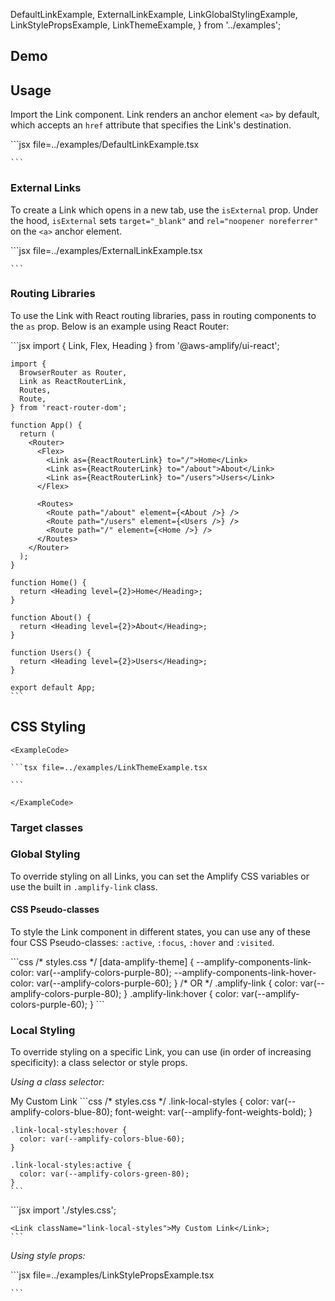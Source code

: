 
  DefaultLinkExample,
  ExternalLinkExample,
  LinkGlobalStylingExample,
  LinkStylePropsExample,
  LinkThemeExample,
} from '../examples';

## Demo

<LinkDemo />

## Usage

Import the Link component. Link renders an anchor element `<a>` by default, which accepts an `href` attribute that specifies the Link's destination.

<Example>
  <DefaultLinkExample />
  <ExampleCode>
    ```jsx file=../examples/DefaultLinkExample.tsx

    ```

  </ExampleCode>
</Example>

### External Links

To create a Link which opens in a new tab, use the `isExternal` prop. Under the hood, `isExternal` sets `target="_blank"` and `rel="noopener noreferrer"` on the `<a>` anchor element. 

<Example>
  <ExternalLinkExample />
  <ExampleCode>
    ```jsx file=../examples/ExternalLinkExample.tsx

    ```

  </ExampleCode>
</Example>

### Routing Libraries

To use the Link with React routing libraries, pass in routing components to the `as` prop. Below is an example using React Router:

<Example>
  <ExampleCode>
    ```jsx
    import { Link, Flex, Heading } from '@aws-amplify/ui-react';

    import {
      BrowserRouter as Router,
      Link as ReactRouterLink,
      Routes,
      Route,
    } from 'react-router-dom';

    function App() {
      return (
        <Router>
          <Flex>
            <Link as={ReactRouterLink} to="/">Home</Link>
            <Link as={ReactRouterLink} to="/about">About</Link>
            <Link as={ReactRouterLink} to="/users">Users</Link>
          </Flex>

          <Routes>
            <Route path="/about" element={<About />} />
            <Route path="/users" element={<Users />} />
            <Route path="/" element={<Home />} />
          </Routes>
        </Router>
      );
    }

    function Home() {
      return <Heading level={2}>Home</Heading>;
    }

    function About() {
      return <Heading level={2}>About</Heading>;
    }

    function Users() {
      return <Heading level={2}>Users</Heading>;
    }

    export default App;
    ```
  </ExampleCode>
</Example>

## CSS Styling

<ThemeExample component="Link">
  <Example>
    <LinkThemeExample />
    
    <ExampleCode>

    ```tsx file=../examples/LinkThemeExample.tsx

    ```

    </ExampleCode>
  </Example>
</ThemeExample>

### Target classes

<ComponentStyleDisplay componentName="Link" />

### Global Styling

To override styling on all Links, you can set the Amplify CSS variables or use the built in `.amplify-link` class.

#### CSS Pseudo-classes

To style the Link component in different states, you can use any of these four CSS Pseudo-classes: `:active`, `:focus`, `:hover` and `:visited`.

<Example>
  <LinkGlobalStylingExample />
  <ExampleCode>
    ```css
    /* styles.css */
    [data-amplify-theme] {
      --amplify-components-link-color: var(--amplify-colors-purple-80);
      --amplify-components-link-hover-color: var(--amplify-colors-purple-60);
    }
    /* OR */
    .amplify-link {
      color: var(--amplify-colors-purple-80);
    }
    .amplify-link:hover {
      color: var(--amplify-colors-purple-60);
    }
    ```
  </ExampleCode>
</Example>

### Local Styling

To override styling on a specific Link, you can use (in order of increasing specificity): a class selector or style props.

_Using a class selector:_

<Example>
  <AmplifyLink className="link-local-styles">My Custom Link</AmplifyLink>
  <ExampleCode>
    ```css
    /* styles.css */
    .link-local-styles {
      color: var(--amplify-colors-blue-80);
      font-weight: var(--amplify-font-weights-bold);
    }

    .link-local-styles:hover {
      color: var(--amplify-colors-blue-60);
    }

    .link-local-styles:active {
      color: var(--amplify-colors-green-80);
    }
    ```

  </ExampleCode>
  <ExampleCode>
    ```jsx
    import './styles.css';

    <Link className="link-local-styles">My Custom Link</Link>;
    ```

  </ExampleCode>
</Example>

_Using style props:_

<Example>
  <LinkStylePropsExample />
  <ExampleCode>
    ```jsx file=../examples/LinkStylePropsExample.tsx
    
    ```

  </ExampleCode>
</Example>
